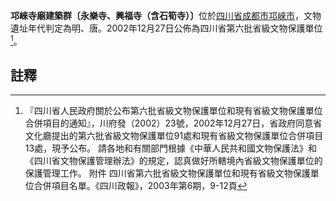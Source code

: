 {{msg:四川省文物保護單位
|名稱 = 邛崍寺廟建築群〔永樂寺、興福寺（含石筍寺）〕
|編號 = 56
|圖片 = 
|級別 = S6
|分類 = 
|時代 = [[明代|明代]]、[[唐代|唐代]]
|地点 = [[四川省|四川省]][[成都市|成都市]][[邛崍市|邛崍市]]
|坐標 =
|登錄 = 2002年12月27日
}}
'''邛崍寺廟建築群〔永樂寺、興福寺（含石筍寺）〕'''位於[[四川省|四川省]][[成都市|成都市]][[邛崍市|邛崍市]]，文物遺址年代判定為明、唐。2002年12月27日公佈為四川省第六批省級文物保護單位<ref>『四川省人民政府關於公布第六批省級文物保護單位和現有省級文物保護單位合併項目的通知』，川府發（2002）23號，2002年12月27日，省政府同意省文化廳提出的第六批省級文物保護單位91處和現有省級文物保護單位合併項目13處，現予公布。 請各地和有關部門根據《中華人民共和國文物保護法》和《四川省文物保護管理辦法》的規定，認真做好所轄境內省級文物保護單位的保護管理工作。 附件 四川省第六批省級文物保護單位和現有省級文物保護單位合併項目名單。《四川政報》，2003年第6期，9-12頁</ref>。
==註釋==
{{reflist}}
{{文物保護單位小作品}}